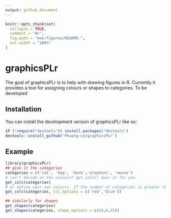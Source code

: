 ```yaml
---
output: github_document
---
```


<!-- README.md is generated from README.Rmd. Please edit that file -->

```r
knitr::opts_chunk$set(
  collapse = TRUE,
  comment = "#>",
  fig.path = "man/figures/README-",
  out.width = "100%"
)
```

# graphicsPLr

<!-- badges: start -->
<!-- badges: end -->

The goal of graphicsPLr is to help with drawing figures in R. Currently it provides a tool for assigning colours or shapes to categories. To be developed

## Installation

You can install the development version of graphicsPLr like so:

``` r
if (!require("devtools")) install.packages("devtools")
devtools::install_github('Phuong-Le/graphicsPLr')
```

## Example


```r
library(graphicsPLr)
## give it the categories 
categories = c('cat', 'dog', 'duck','elephant', 'mouse')
# can't decide on the colours? get_cols() does it for you
get_cols(categories)
# or define your own colours. If the number of categories is greater than the number of specified colours, it will loop over colours the get the right lengths 
get_cols(categories, col_options = c('red','blue'))

## similarly for shapes 
get_shapes(categories)
get_shapes(categories, shape_options = c(16,6,15))
```

